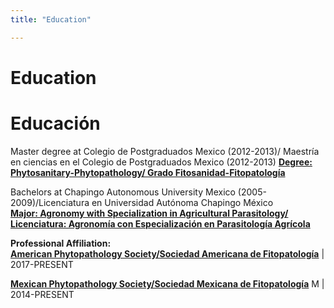 ```yaml
---
title: "Education"

---
```


# Education 
# Educación
  
Master degree  at Colegio de Postgraduados Mexico (2012-2013)/ Maestría en ciencias en el Colegio de Postgraduados Mexico (2012-2013) [**Degree: Phytosanitary-Phytopathology/ Grado Fitosanidad-Fitopatología**](https://www.colpos.mx/wb/index.php/campus-montecillo/posgrados/fitosanidad/fitopatologia)

Bachelors at Chapingo Autonomous University Mexico (2005-
2009)/Licenciatura en Universidad Autónoma Chapingo México   
[**Major: Agronomy with Specialization in Agricultural Parasitology/ Licenciatura: Agronomía con Especialización en Parasitología Agrícola**](http://parasitologia.chapingo.mx)

**Professional Affiliation:**  
[**American Phytopathology Society/Sociedad Americana de Fitopatología**](http://www.apsnet.org/Pages/default.aspx)
 | 2017-PRESENT      

[**Mexican Phytopathology Society/Sociedad Mexicana de Fitopatología**](http://rmf.smf.org.mx)
M | 2014-PRESENT

